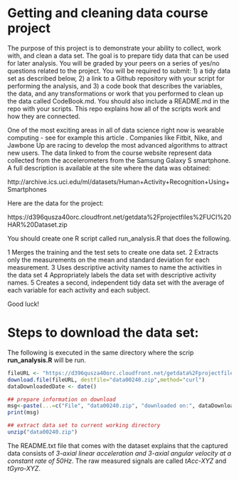 Getting and cleaning data course project
========================================================

The purpose of this project is to demonstrate your ability to collect, work with, and clean a data set. The goal is to prepare tidy data that can be used for later analysis. You will be graded by your peers on a series of yes/no questions related to the project. You will be required to submit: 1) a tidy data set as described below, 2) a link to a Github repository with your script for performing the analysis, and 3) a code book that describes the variables, the data, and any transformations or work that you performed to clean up the data called CodeBook.md. You should also include a README.md in the repo with your scripts. This repo explains how all of the scripts work and how they are connected. 

One of the most exciting areas in all of data science right now is wearable computing - see for example this article . Companies like Fitbit, Nike, and Jawbone Up are racing to develop the most advanced algorithms to attract new users. The data linked to from the course website represent data collected from the accelerometers from the Samsung Galaxy S smartphone. A full description is available at the site where the data was obtained:

http://archive.ics.uci.edu/ml/datasets/Human+Activity+Recognition+Using+Smartphones

Here are the data for the project:

https://d396qusza40orc.cloudfront.net/getdata%2Fprojectfiles%2FUCI%20HAR%20Dataset.zip

 You should create one R script called run_analysis.R that does the following. 

1 Merges the training and the test sets to create one data set.
2 Extracts only the measurements on the mean and standard deviation for each measurement. 
3 Uses descriptive activity names to name the activities in the data set
4 Appropriately labels the data set with descriptive activity names. 
5 Creates a second, independent tidy data set with the average of each variable for each activity and each subject. 

Good luck!


# Steps to download the data set:

The following is executed in the same directory where the
scrip **run_analysis.R** will be run.

```r
fileURL <- "https://d396qusza40orc.cloudfront.net/getdata%2Fprojectfiles%2FUCI%20HAR%20Dataset.zip"
download.file(fileURL, destfile="data00240.zip",method="curl")
dataDownloadedDate <- date()

## prepare information on download
msg<-paste(...=c("File", "data00240.zip", "downloaded on:", dataDownloadedDate), collapse=" ")
print(msg)

## extract data set to current working directory
unzip("data00240.zip")
```

The README.txt file that comes with the dataset explains that the captured 
data consists of *3-axial linear acceleration and 3-axial angular velocity at a constant rate of 50Hz*.
The raw measured signals are called *tAcc-XYZ* and *tGyro-XYZ*.




